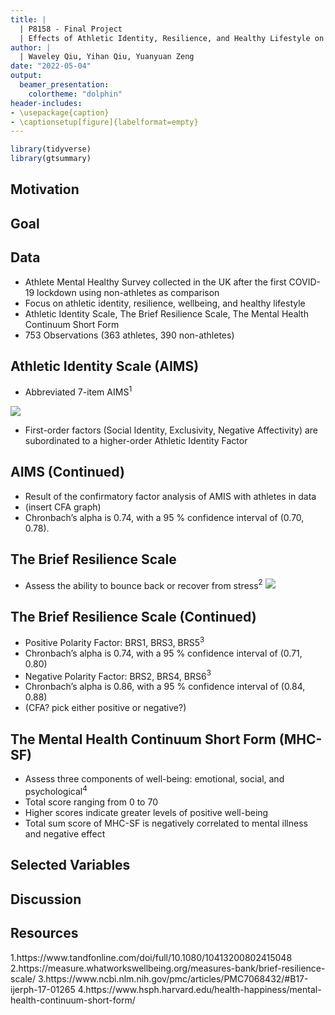 ```yaml
---
title: |
  | P8158 - Final Project
  | Effects of Athletic Identity, Resilience, and Healthy Lifestyle on Emotional Well-being during COVID-19
author: |
  | Waveley Qiu, Yihan Qiu, Yuanyuan Zeng
date: "2022-05-04"
output:
  beamer_presentation:
    colortheme: "dolphin"
header-includes:
- \usepackage{caption}
- \captionsetup[figure]{labelformat=empty}
---
```


```r
library(tidyverse)
library(gtsummary)
```

## Motivation

## Goal

## Data 
- Athlete Mental Healthy Survey collected in the UK after the first COVID-19 lockdown using non-athletes as comparison
- Focus on athletic identity, resilience, wellbeing, and healthy lifestyle
- Athletic Identity Scale, The Brief Resilience Scale, The Mental Health Continuum Short Form
- 753 Observations (363 athletes, 390 non-athletes) 

## Athletic Identity Scale (AIMS)
- Abbreviated 7-item AIMS$^1$

![](data/AIMS.png)

- First-order factors (Social Identity, Exclusivity, Negative Affectivity) are subordinated to a higher-order Athletic Identity Factor

## AIMS (Continued)
- Result of the confirmatory factor analysis of AMIS with athletes in data
- (insert CFA graph)
- Chronbach's alpha is 0.74, with a 95 \% confidence interval of (0.70, 0.78).

## The Brief Resilience Scale
- Assess the ability to bounce back or recover from stress$^2$
![](data/resilience scale.png)

## The Brief Resilience Scale (Continued)
- Positive Polarity Factor: BRS1, BRS3, BRS5$^3$
- Chronbach's alpha is 0.74, with a 95 \% confidence interval of (0.71, 0.80)
- Negative Polarity Factor: BRS2, BRS4, BRS6$^3$
- Chronbach's alpha is 0.86, with a 95 \% confidence interval of (0.84, 0.88)
- (CFA? pick either positive or negative?)

## The Mental Health Continuum Short Form (MHC-SF)
- Assess three components of well-being: emotional, social, and psychological$^4$
- Total score ranging from 0 to 70
- Higher scores indicate greater levels of positive well-being
- Total sum score of MHC-SF is negatively correlated to mental illness and negative effect

## Selected Variables

## Discussion 


## Resources 
1.https://www.tandfonline.com/doi/full/10.1080/10413200802415048
2.https://measure.whatworkswellbeing.org/measures-bank/brief-resilience-scale/
3.https://www.ncbi.nlm.nih.gov/pmc/articles/PMC7068432/#B17-ijerph-17-01265
4.https://www.hsph.harvard.edu/health-happiness/mental-health-continuum-short-form/
